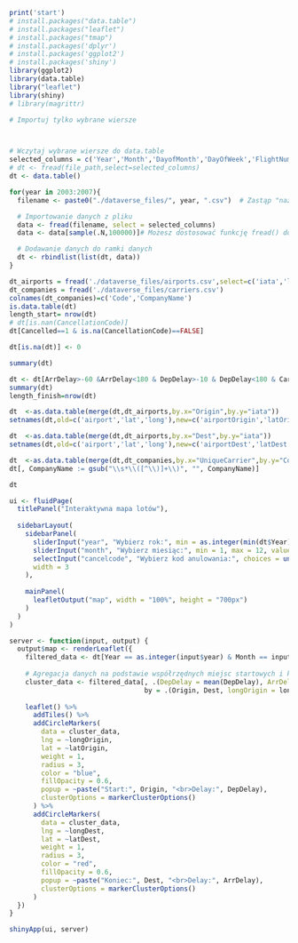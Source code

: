 ```r
print('start')
# install.packages("data.table")
# install.packages("leaflet")
# install.packages("tmap")
# install.packages('dplyr')
# install.packages('ggplot2')
# install.packages('shiny')
library(ggplot2)
library(data.table)
library("leaflet")
library(shiny)
# library(magrittr)

# Importuj tylko wybrane wiersze



# Wczytaj wybrane wiersze do data.table
selected_columns = c('Year','Month','DayofMonth','DayOfWeek','FlightNum','UniqueCarrier','ArrDelay','DepDelay','Origin','Dest','Distance','Cancelled','CancellationCode','Diverted','CarrierDelay','WeatherDelay','NASDelay','SecurityDelay','LateAircraftDelay')
# dt <- fread(file_path,select=selected_columns)
dt <- data.table()

for(year in 2003:2007){
  filename <- paste0("./dataverse_files/", year, ".csv")  # Zastąp "nazwa_pliku_" odpowiednią nazwą pliku

  # Importowanie danych z pliku
  data <- fread(filename, select = selected_columns)
  data <- data[sample(.N,100000)]# Możesz dostosować funkcję fread() do formatu pliku danych, który importujesz

  # Dodawanie danych do ramki danych
  dt <- rbindlist(list(dt, data))
}

dt_airports = fread('./dataverse_files/airports.csv',select=c('iata','lat','long','airport'))
dt_companies = fread('./dataverse_files/carriers.csv')
colnames(dt_companies)=c('Code','CompanyName')
is.data.table(dt)
length_start= nrow(dt)
# dt[is.nan(CancellationCode)]
dt[Cancelled==1 & is.na(CancellationCode)==FALSE] 
```

```r
dt[is.na(dt)] <- 0
```

```r
summary(dt)

```

```r
dt <- dt[ArrDelay>-60 &ArrDelay<180 & DepDelay>-10 & DepDelay<180 & CarrierDelay<600 & WeatherDelay<600 & NASDelay < 600 & LateAircraftDelay<600 ]
summary(dt)
length_finish=nrow(dt)
```

```r
dt  <-as.data.table(merge(dt,dt_airports,by.x="Origin",by.y="iata"))
setnames(dt,old=c('airport','lat','long'),new=c('airportOrigin','latOrigin','longOrigin'))

dt  <-as.data.table(merge(dt,dt_airports,by.x="Dest",by.y="iata"))
setnames(dt,old=c('airport','lat','long'),new=c('airportDest','latDest','longDest'))
```

```r
dt  <-as.data.table(merge(dt,dt_companies,by.x="UniqueCarrier",by.y="Code"))
dt[, CompanyName := gsub("\\s*\\([^\\)]+\\)", "", CompanyName)]
```

```r
dt
```

```r
ui <- fluidPage(
  titlePanel("Interaktywna mapa lotów"),
  
  sidebarLayout(
    sidebarPanel(
      sliderInput("year", "Wybierz rok:", min = as.integer(min(dt$Year)), max = as.integer(max(dt$Year)), value = as.integer(min(dt$Year)), step = 1),
      sliderInput("month", "Wybierz miesiąc:", min = 1, max = 12, value = 1, step = 1),
      selectInput("cancelcode", "Wybierz kod anulowania:", choices = unique(dt$CancellationCode)),
      width = 3
    ),
    
    mainPanel(
      leafletOutput("map", width = "100%", height = "700px")
    )
  )
)

server <- function(input, output) {
  output$map <- renderLeaflet({
    filtered_data <- dt[Year == as.integer(input$year) & Month == input$month & CancellationCode == input$cancelcode]
    
    # Agregacja danych na podstawie współrzędnych miejsc startowych i końcowych
    cluster_data <- filtered_data[, .(DepDelay = mean(DepDelay), ArrDelay = mean(ArrDelay)),
                                  by = .(Origin, Dest, longOrigin = longOrigin, latOrigin = latOrigin, longDest = longDest, latDest = latDest)]
    
    leaflet() %>%
      addTiles() %>%
      addCircleMarkers(
        data = cluster_data,
        lng = ~longOrigin,
        lat = ~latOrigin,
        weight = 1,
        radius = 3,
        color = "blue",
        fillOpacity = 0.6,
        popup = ~paste("Start:", Origin, "<br>Delay:", DepDelay),
        clusterOptions = markerClusterOptions()
      ) %>%
      addCircleMarkers(
        data = cluster_data,
        lng = ~longDest,
        lat = ~latDest,
        weight = 1,
        radius = 3,
        color = "red",
        fillOpacity = 0.6,
        popup = ~paste("Koniec:", Dest, "<br>Delay:", ArrDelay),
        clusterOptions = markerClusterOptions()
      )
  })
}

shinyApp(ui, server)

```
